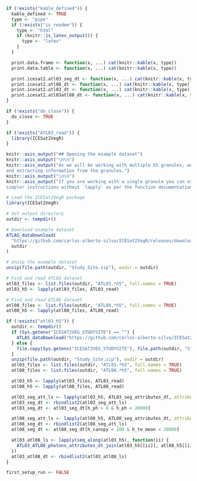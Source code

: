 ```r
if (!exists("kable_defined")) {
  kable_defined <- TRUE
  type <- "pipe"
  if (!exists("is_readme")) {
    type <- "html"
    if (knitr::is_latex_output()) {
      type <- "latex"
    }
  }

  print.data.frame <- function(x, ...) cat(knitr::kable(x, type))
  print.data.table <- function(x, ...) cat(knitr::kable(x, type))

  print.icesat2.atl03_seg_dt <- function(x, ...) cat(knitr::kable(x, type))
  print.icesat2.atl08_dt <- function(x, ...) cat(knitr::kable(x, type))
  print.icesat2.atl03_dt <- function(x, ...) cat(knitr::kable(x, type))
  print.icesat2.atl03atl08_dt <- function(x, ...) cat(knitr::kable(x, type))
}

if (!exists("do_close")) {
  do_close <- TRUE
}
```

```r
if (!exists("ATL03_read")) {
  library(ICESat2VegR)
}
```

```r
knitr::asis_output("## Opening the example dataset")
knitr::asis_output("\n\n")
knitr::asis_output("As we will be working with multiple h5 granules, we will be using `lapply` for reading
and extracting information from the granules.")
knitr::asis_output("\n\n")
knitr::asis_output("If you are working with a single granule you can execute the
simpler instructions without `lapply` as per the function documentation examples instead.")
```

```r
# Load the ICESat2VegR package
library(ICESat2VegR)

# Set output directory
outdir <- tempdir()

# Download example dataset
ATLAS_dataDownload(
  "https://github.com/carlos-alberto-silva/ICESat2VegR/releases/download/example_datasets/Study_Site.zip",
  outdir
)

# Unzip the example dataset
unzip(file.path(outdir, "Study_Site.zip"), exdir = outdir)
```

```r
# Find and read ATL03 dataset
atl03_files <- list.files(outdir, "ATL03.*h5", full.names = TRUE)
atl03_h5 <- lapply(atl03_files, ATL03_read)
```

```r
# Find and read ATL08 dataset
atl08_files <- list.files(outdir, "ATL08.*h5", full.names = TRUE)
atl08_h5 <- lapply(atl08_files, ATL08_read)
```

```r
if (!exists("atl03_h5")) {
  outdir <- tempdir()
  if (Sys.getenv("ICESAT2VEG_STUDYSITE") == "") {
    ATLAS_dataDownload("https://github.com/carlos-alberto-silva/ICESat2VegR/releases/download/example_datasets/Study_Site.zip", outdir)
  } else {
    file.copy(Sys.getenv("ICESAT2VEG_STUDYSITE"), file.path(outdir, "Study_Site.zip"))
  }
  unzip(file.path(outdir, "Study_Site.zip"), exdir = outdir)
  atl03_files <- list.files(outdir, "ATL03.*h5", full.names = TRUE)
  atl08_files <- list.files(outdir, "ATL08.*h5", full.names = TRUE)

  atl03_h5 <- lapply(atl03_files, ATL03_read)
  atl08_h5 <- lapply(atl08_files, ATL08_read)

  atl03_seg_att_ls <- lapply(atl03_h5, ATL03_seg_attributes_dt, attributes = c("delta_time", "solar_elevation", "pitch", "h_ph", "ref_elev"))
  atl03_seg_dt <- rbindlist2(atl03_seg_att_ls)
  atl03_seg_dt <- atl03_seg_dt[h_ph > 0 & h_ph < 20000]

  atl08_seg_att_ls <- lapply(atl08_h5, ATL08_seg_attributes_dt, attributes = c("h_canopy", "h_te_mean", "terrain_slope", "canopy_openness", "night_flag"))
  atl08_seg_dt <- rbindlist2(atl08_seg_att_ls)
  atl08_seg_dt <- atl08_seg_dt[h_canopy < 100 & h_te_mean < 20000]

  atl03_atl08_ls <- lapply(seq_along(atl03_h5), function(ii) {
    ATL03_ATL08_photons_attributes_dt_join(atl03_h5[[ii]], atl08_h5[[ii]])
  })
  atl03_atl08_dt <- rbindlist2(atl03_atl08_ls)
}
```

```r
first_setup_run <- FALSE
```
